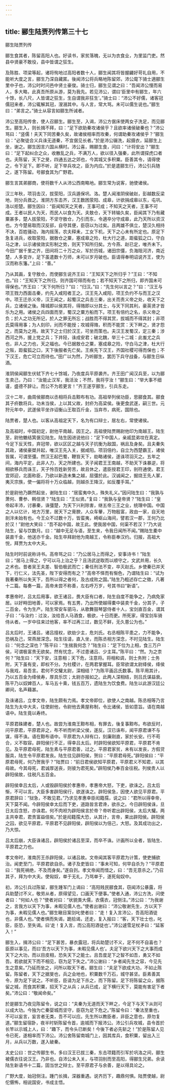 ```yaml
---
---
---
```

title: 郦生陆贾列传第三十七
---

郦生陆贾列传

郦生食其者，陈留高阳人也。好读书，家贫落魄，无以为衣食业，为里监门吏。然县中贤豪不敢役，县中皆谓之狂生。

及陈胜、项梁等起，诸将徇地过高阳者数十人，郦生闻其将皆握齱好苛礼自用，不能听大度之言，郦生乃深自藏匿。後闻沛公将兵略地陈留郊，沛公麾下骑士適郦生里中子也，沛公时时问邑中贤士豪俊。骑士归，郦生见谓之曰：“吾闻沛公慢而易人，多大略，此真吾所原从游，莫为我先。若见沛公，谓曰‘臣里中有郦生，年六十馀，长八尺，人皆谓之狂生，生自谓我非狂生’。”骑士曰：“沛公不好儒，诸客冠儒冠来者，沛公辄解其冠，溲溺其中。与人言，常大骂。未可以儒生说也。”郦生曰：“弟言之。”骑士从容言如郦生所诫者。

沛公至高阳传舍，使人召郦生。郦生至，入谒，沛公方倨床使两女子洗足，而见郦生。郦生入，则长揖不拜，曰：“足下欲助秦攻诸侯乎？且欲率诸侯破秦也？”沛公骂曰：“竖儒！夫天下同苦秦久矣，故诸侯相率而攻秦，何谓助秦攻诸侯乎？”郦生曰：“必聚徒合义兵诛无道秦，不宜倨见长者。”於是沛公辍洗，起摄衣，延郦生上坐，谢之。郦生因言六国从横时。沛公喜，赐郦生食，问曰：“计将安出？”郦生曰：“足下起纠合之众，收散乱之兵，不满万人，欲以径入强秦，此所谓探虎口者也。夫陈留，天下之旻，四通五达之郊也，今其城又多积粟。臣善其令，请得使之，令下足下。即不听，足下举兵攻之，臣为内应。”於是遣郦生行，沛公引兵随之，遂下陈留。号郦食其为广野君。

郦生言其弟郦商，使将数千人从沛公西南略地。郦生常为说客，驰使诸侯。

汉三年秋，项羽击汉，拔荥阳，汉兵遁保巩、洛。楚人闻淮阴侯破赵，彭越数反梁地，则分兵救之。淮阴方东击齐，汉王数困荥阳、成皋，计欲捐成皋以东，屯巩、洛以拒楚。郦生因曰：“臣闻知天之天者，王事可成；不知天之天者，王事不可成。王者以民人为天，而民人以食为天。夫敖仓，天下转输久矣，臣闻其下乃有藏粟甚多，楚人拔荥阳，不坚守敖仓，乃引而东，令適卒分守成皋，此乃天所以资汉也。方今楚易取而汉反郤，自夺其便，臣窃以为过矣。且两雄不俱立，楚汉久相持不决，百姓骚动，海内摇荡，农夫释耒，工女下机，天下之心未有所定也。原足下急复进兵，收取荥阳，据敖仓之粟，塞成皋之险，杜大行之道，距蜚狐之口，守白马之津，以示诸侯效实形制之势，则天下知所归矣。方今燕、赵已定，唯齐未下。今田广据千里之齐，田间将二十万之众，军於历城，诸田宗彊，负海阻河济，南近楚，人多变诈，足下虽遣数十万师，未可以岁月破也。臣请得奉明诏说齐王，使为汉而称东籓。”上曰：“善。”

乃从其画，复守敖仓，而使郦生说齐王曰：“王知天下之所归乎？”王曰：“不知也。”曰：“王知天下之所归，则齐国可得而有也；若不知天下之所归，即齐国未可得保也。”齐王曰：“天下何所归？”曰：“归汉。”曰：“先生何以言之？”曰：“汉王与项王戮力西面击秦，约先入咸阳者王之。汉王先入咸阳，项王负约不与而王之汉中。项王迁杀义帝，汉王闻之，起蜀汉之兵击三秦，出关而责义帝之处，收天下之兵，立诸侯之後。降城即以侯其将，得赂即以分其士，与天下同其利，豪英贤才皆乐为之用。诸侯之兵四面而至，蜀汉之粟方船而下。项王有倍约之名，杀义帝之负；於人之功无所记，於人之罪无所忘；战胜而不得其赏，拔城而不得其封；非项氏莫得用事；为人刻印，刓而不能授；攻城得赂，积而不能赏：天下畔之，贤才怨之，而莫为之用。故天下之士归於汉王，可坐而策也。夫汉王发蜀汉，定三秦；涉西河之外，援上党之兵；下井陉，诛成安君；破北魏，举三十二城：此蚩尤之兵也，非人之力也，天之福也。今已据敖仓之粟，塞成皋之险，守白马之津，杜大行之阪，距蜚狐之口，天下後服者先亡矣。王疾先下汉王，齐国社稷可得而保也；不下汉王，危亡可立而待也。”田广以为然，乃听郦生，罢历下兵守战备，与郦生日纵酒。

淮阴侯闻郦生伏轼下齐七十馀城，乃夜度兵平原袭齐。齐王田广闻汉兵至，以为郦生卖己，乃曰：“汝能止汉军，我活汝；不然，我将亨汝！”郦生曰：“举大事不细谨，盛德不辞让。而公不为若更言！”齐王遂亨郦生，引兵东走。

汉十二年，曲周侯郦商以丞相将兵击黥布有功。高祖举列侯功臣，思郦食其。郦食其子疥数将兵，功未当侯，上以其父故，封疥为高梁侯。後更食武遂，嗣三世。元狩元年中，武遂侯平坐诈诏衡山王取百斤金，当弃市，病死，国除也。

陆贾者，楚人也。以客从高祖定天下，名为有口辩士，居左右，常使诸侯。

及高祖时，中国初定，尉他平南越，因王之。高祖使陆贾赐尉他印为南越王。陆生至，尉他魋结箕倨见陆生。陆生因进说他曰：“足下中国人，亲戚昆弟坟在真定。今足下反天性，弃冠带，欲以区区之越与天子抗衡为敌国，祸且及身矣。且夫秦失其政，诸侯豪桀并起，唯汉王先入关，据咸阳。项羽倍约，自立为西楚霸王，诸侯皆属，可谓至彊。然汉王起巴蜀，鞭笞天下，劫略诸侯，遂诛项羽灭之。五年之间，海内平定，此非人力，天之所建也。天子闻君王王南越，不助天下诛暴逆，将相欲移兵而诛王，天子怜百姓新劳苦，故且休之，遣臣授君王印，剖符通使。君王宜郊迎，北面称臣，乃欲以新造未集之越，屈彊於此。汉诚闻之，掘烧王先人冢，夷灭宗族，使一偏将将十万众临越，则越杀王降汉，如反覆手耳。”

於是尉他乃蹶然起坐，谢陆生曰：“居蛮夷中久，殊失礼义。”因问陆生曰：“我孰与萧何、曹参、韩信贤？”陆生曰：“王似贤。”复曰：“我孰与皇帝贤？”陆生曰：“皇帝起丰沛，讨暴秦，诛彊楚，为天下兴利除害，继五帝三王之业，统理中国。中国之人以亿计，地方万里，居天下之膏腴，人众车轝，万物殷富，政由一家，自天地剖泮未始有也。今王众不过数十万，皆蛮夷，崎岖山海间，譬若汉一郡，王何乃比於汉！”尉他大笑曰：“吾不起中国，故王此。使我居中国，何渠不若汉？”乃大说陆生，留与饮数月。曰：“越中无足与语，至生来，令我日闻所不闻。”赐陆生橐中装直千金，他送亦千金。陆生卒拜尉他为南越王，令称臣奉汉约。归报，高祖大悦，拜贾为太中大夫。

陆生时时前说称诗书。高帝骂之曰：“乃公居马上而得之，安事诗书！”陆生曰；“居马上得之，宁可以马上治之乎？且汤武逆取而以顺守之，文武并用，长久之术也。昔者吴王夫差、智伯极武而亡；秦任刑法不变，卒灭赵氏。乡使秦已并天下，行仁义，法先圣，陛下安得而有之？”高帝不怿而有惭色，乃谓陆生曰：“试为我著秦所以失天下，吾所以得之者何，及古成败之国。”陆生乃粗述存亡之徵，凡著十二篇。每奏一篇，高帝未尝不称善，左右呼万岁，号其书曰“新语”。

孝惠帝时，吕太后用事，欲王诸吕，畏大臣有口者，陆生自度不能争之，乃病免家居。以好畤田地善，可以家焉。有五男，乃出所使越得橐中装卖千金，分其子，子二百金，令为生产。陆生常安车驷马，从歌舞鼓琴瑟侍者十人，宝剑直百金，谓其子曰：“与汝约：过汝，汝给吾人马酒食，极欲，十日而更。所死家，得宝剑车骑侍从者。一岁中往来过他客，率不过再三过，数见不鲜，无久慁公为也。”

吕太后时，王诸吕，诸吕擅权，欲劫少主，危刘氏。右丞相陈平患之，力不能争，恐祸及己，常燕居深念。陆生往请，直入坐，而陈丞相方深念，不时见陆生。陆生曰：“何念之深也？”陈平曰：“生揣我何念？”陆生曰：“足下位为上相，食三万户侯，可谓极富贵无欲矣。然有忧念，不过患诸吕、少主耳。”陈平曰：“然。为之柰何？”陆生曰：“天下安，注意相；天下危，注意将。将相和调，则士务附；士务附，天下虽有变，即权不分。为社稷计，在两君掌握耳。臣常欲谓太尉绛侯，绛侯与我戏，易吾言。君何不交驩太尉，深相结？”为陈平画吕氏数事。陈平用其计，乃以五百金为绛侯寿，厚具乐饮；太尉亦报如之。此两人深相结，则吕氏谋益衰。陈平乃以奴婢百人，车马五十乘，钱五百万，遗陆生为饮食费。陆生以此游汉廷公卿间，名声藉甚。

及诛诸吕，立孝文帝，陆生颇有力焉。孝文帝即位，欲使人之南越。陈丞相等乃言陆生为太中大夫，往使尉他，令尉他去黄屋称制，令比诸侯，皆如意旨。语在南越语中。陆生竟以寿终。

平原君硃建者，楚人也。故尝为淮南王黥布相，有罪去，後复事黥布。布欲反时，问平原君，平原君非之，布不听而听梁父侯，遂反。汉已诛布，闻平原君谏不与谋，得不诛。语在黥布语中。平原君为人辩有口，刻廉刚直，家於长安。行不苟合，义不取容。辟阳侯行不正，得幸吕太后。时辟阳侯欲知平原君，平原君不肯见。及平原君母死，陆生素与平原君善，过之。平原君家贫，未有以发丧，方假贷服具，陆生令平原君发丧。陆生往见辟阳侯，贺曰：“平原君母死。”辟阳侯曰：“平原君母死，何乃贺我乎？”陆贾曰：“前日君侯欲知平原君，平原君义不知君，以其母故。今其母死，君诚厚送丧，则彼为君死矣。”辟阳侯乃奉百金往税。列侯贵人以辟阳侯故，往税凡五百金。

辟阳侯幸吕太后，人或毁辟阳侯於孝惠帝，孝惠帝大怒，下吏，欲诛之。吕太后惭，不可以言。大臣多害辟阳侯行，欲遂诛之。辟阳侯急，因使人欲见平原君。平原君辞曰：“狱急，不敢见君。”乃求见孝惠幸臣闳籍孺，说之曰：“君所以得幸帝，天下莫不闻。今辟阳侯幸太后而下吏，道路皆言君谗，欲杀之。今日辟阳侯诛，旦日太后含怒，亦诛君。何不肉袒为辟阳侯言於帝？帝听君出辟阳侯，太后大驩。两主共幸君，君贵富益倍矣。”於是闳籍孺大恐，从其计，言帝，果出辟阳侯。辟阳侯之囚，欲见平原君，平原君不见辟阳侯，辟阳侯以为倍己，大怒。及其成功出之，乃大惊。

吕太后崩，大臣诛诸吕，辟阳侯於诸吕至深，而卒不诛。计画所以全者，皆陆生、平原君之力也。

孝文帝时，淮南厉王杀辟阳侯，以诸吕故。文帝闻其客平原君为计策，使吏捕欲治。闻吏至门，平原君欲自杀。诸子及吏皆曰：“事未可知，何早自杀为？”平原君曰：“我死祸绝，不及而身矣。”遂自刭。孝文帝闻而惜之，曰：“吾无意杀之。”乃召其子，拜为中大夫。使匈奴，单于无礼，乃骂单于，遂死匈奴中。

初，沛公引兵过陈留，郦生踵军门上谒曰：“高阳贱民郦食其，窃闻沛公暴露，将兵助楚讨不义，敬劳从者，原得望见，口画天下便事。”使者入通，沛公方洗，问使者曰：“何如人也？”使者对曰：“状貌类大儒，衣儒衣，冠侧注。”沛公曰：“为我谢之，言我方以天下为事，未暇见儒人也。”使者出谢曰：“沛公敬谢先生，方以天下为事，未暇见儒人也。”郦生瞋目案剑叱使者曰：“走！复入言沛公，吾高阳酒徒也，非儒人也。”使者惧而失谒，跪拾谒，还走，复入报曰：“客，天下壮士也，叱臣，臣恐，至失谒。曰‘走！复入言，而公高阳酒徒也’。”沛公遽雪足杖矛曰：“延客入！”

郦生入，揖沛公曰：“足下甚苦，暴衣露冠，将兵助楚讨不义，足不何不自喜也？臣原以事见，而曰‘吾方以天下为事，未暇见儒人也’。夫足下欲兴天下之大事而成天下之大功，而以目皮相，恐失天下之能士。且吾度足下之智不如吾，勇又不如吾。若欲就天下而不相见，窃为足下失之。”沛公谢曰：“乡者闻先生之容，今见先生之意矣。”乃延而坐之，问所以取天下者。郦生曰：“夫足下欲成大功，不如止陈留。陈留者，天下之据旻也，兵之会地也，积粟数千万石，城守甚坚。臣素善其令，原为足下说之。不听臣，臣请为足下杀之，而下陈留。足下将陈留之众，据陈留之城，而食其积粟，招天下之从兵；从兵已成，足下横行天下，莫能有害足下者矣。”沛公曰：“敬闻命矣。”

於是郦生乃夜见陈留令，说之曰：“夫秦为无道而天下畔之，今足下与天下从则可以成大功。今独为亡秦婴城而坚守，臣窃为足下危之。”陈留令曰：“秦法至重也，不可以妄言，妄言者无类，吾不可以应。先生所以教臣者，非臣之意也，原勿复道。”郦生留宿卧，夜半时斩陈留令首，逾城而下报沛公。沛公引兵攻城，县令首於长竿以示城上人，曰：“趣下，而令头已断矣！今後下者必先斩之！”於是陈留人见令已死，遂相率而下沛公。沛公舍陈留南城门上，因其库兵，食积粟，留出入三月，从兵以万数，遂入破秦。

太史公曰：世之传郦生书，多曰汉王已拔三秦，东击项籍而引军於巩洛之间，郦生被儒衣往说汉王。乃非也。自沛公未入关，与项羽别而至高阳，得郦生兄弟。余读陆生新语书十二篇，固当世之辩士。至平原君子与余善，是以得具论之。

广野大度，始冠侧注。踵门长揖，深器重遇。说齐历下，趣鼎何惧。陆贾使越，尉佗慑怖，相说国安，书成主悟。

